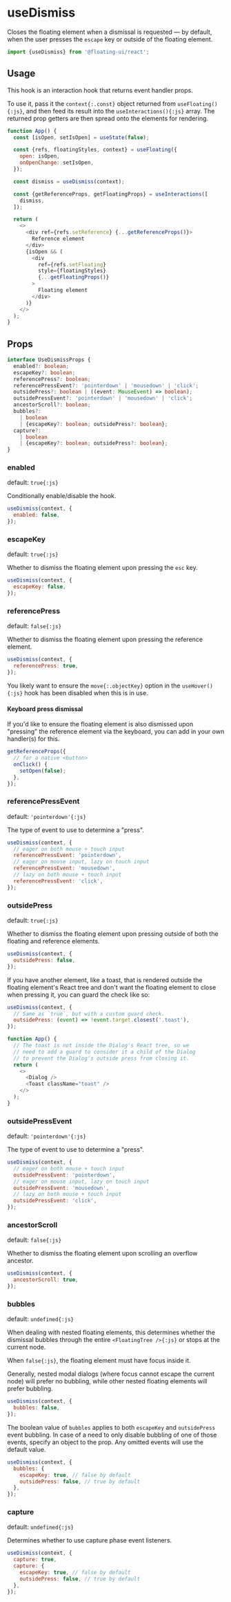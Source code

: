 <PageCard>

# useDismiss

Closes the floating element when a dismissal is requested — by
default, when the user presses the `escape` key or outside of the
floating element.

```js
import {useDismiss} from '@floating-ui/react';
```

</PageCard>

## Usage

This hook is an interaction hook that returns event handler
props.

To use it, pass it the `context{:.const}` object returned from
`useFloating(){:js}`, and then feed its result into the
`useInteractions(){:js}` array. The returned prop getters are
then spread onto the elements for rendering.

```js {9-13} /context/
function App() {
  const [isOpen, setIsOpen] = useState(false);

  const {refs, floatingStyles, context} = useFloating({
    open: isOpen,
    onOpenChange: setIsOpen,
  });

  const dismiss = useDismiss(context);

  const {getReferenceProps, getFloatingProps} = useInteractions([
    dismiss,
  ]);

  return (
    <>
      <div ref={refs.setReference} {...getReferenceProps()}>
        Reference element
      </div>
      {isOpen && (
        <div
          ref={refs.setFloating}
          style={floatingStyles}
          {...getFloatingProps()}
        >
          Floating element
        </div>
      )}
    </>
  );
}
```

## Props

```ts
interface UseDismissProps {
  enabled?: boolean;
  escapeKey?: boolean;
  referencePress?: boolean;
  referencePressEvent?: 'pointerdown' | 'mousedown' | 'click';
  outsidePress?: boolean | ((event: MouseEvent) => boolean);
  outsidePressEvent?: 'pointerdown' | 'mousedown' | 'click';
  ancestorScroll?: boolean;
  bubbles?:
    | boolean
    | {escapeKey?: boolean; outsidePress?: boolean};
  capture?:
    | boolean
    | {escapeKey?: boolean; outsidePress?: boolean};
}
```

### enabled

default: `true{:js}`

Conditionally enable/disable the hook.

```js
useDismiss(context, {
  enabled: false,
});
```

### escapeKey

default: `true{:js}`

Whether to dismiss the floating element upon pressing the `esc`
key.

```js
useDismiss(context, {
  escapeKey: false,
});
```

### referencePress

default: `false{:js}`

Whether to dismiss the floating element upon pressing the
reference element.

```js
useDismiss(context, {
  referencePress: true,
});
```

You likely want to ensure the `move{:.objectKey}` option in the
`useHover(){:js}` hook has been disabled when this is in use.

#### Keyboard press dismissal

If you'd like to ensure the floating element is also dismissed
upon "pressing" the reference element via the keyboard, you can
add in your own handler(s) for this.

```js
getReferenceProps({
  // for a native <button>
  onClick() {
    setOpen(false);
  },
});
```

### referencePressEvent

default: `'pointerdown'{:js}`

The type of event to use to determine a "press".

```js
useDismiss(context, {
  // eager on both mouse + touch input
  referencePressEvent: 'pointerdown',
  // eager on mouse input, lazy on touch input
  referencePressEvent: 'mousedown',
  // lazy on both mouse + touch input
  referencePressEvent: 'click',
});
```

### outsidePress

default: `true{:js}`

Whether to dismiss the floating element upon pressing outside of
both the floating and reference elements.

```js
useDismiss(context, {
  outsidePress: false,
});
```

If you have another element, like a toast, that is rendered
outside the floating element's React tree and don't want the
floating element to close when pressing it, you can guard the
check like so:

```js
useDismiss(context, {
  // Same as `true`, but with a custom guard check.
  outsidePress: (event) => !event.target.closest('.toast'),
});
```

```js
function App() {
  // The toast is not inside the Dialog's React tree, so we
  // need to add a guard to consider it a child of the Dialog
  // to prevent the Dialog's outside press from closing it.
  return (
    <>
      <Dialog />
      <Toast className="toast" />
    </>
  );
}
```

### outsidePressEvent

default: `'pointerdown'{:js}`

The type of event to use to determine a "press".

```js
useDismiss(context, {
  // eager on both mouse + touch input
  outsidePressEvent: 'pointerdown',
  // eager on mouse input, lazy on touch input
  outsidePressEvent: 'mousedown',
  // lazy on both mouse + touch input
  outsidePressEvent: 'click',
});
```

### ancestorScroll

default: `false{:js}`

Whether to dismiss the floating element upon scrolling an
overflow ancestor.

```js
useDismiss(context, {
  ancestorScroll: true,
});
```

### bubbles

default: `undefined{:js}`

When dealing with nested floating elements, this determines
whether the dismissal bubbles through the entire
`<FloatingTree />{:js}` or stops at the current node.

When `false{:js}`, the floating element must have focus inside
it.

Generally, nested modal dialogs (where focus cannot escape the
current node) will prefer no bubbling, while other nested
floating elements will prefer bubbling.

```js
useDismiss(context, {
  bubbles: false,
});
```

The boolean value of `bubbles` applies to both `escapeKey` and
`outsidePress` event bubbling. In case of a need to only disable
bubbling of one of those events, specify an object to the prop.
Any omitted events will use the default value.

```js
useDismiss(context, {
  bubbles: {
    escapeKey: true, // false by default
    outsidePress: false, // true by default
  },
});
```

### capture

default: `undefined{:js}`

Determines whether to use capture phase event listeners.

```js
useDismiss(context, {
  capture: true,
  capture: {
    escapeKey: true, // false by default
    outsidePress: false, // true by default
  },
});
```
